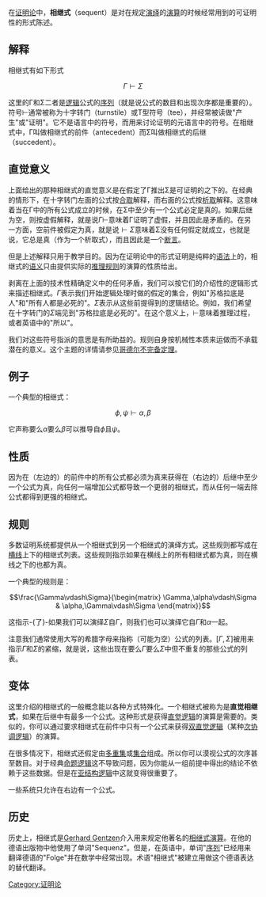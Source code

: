 在[[证明论|证明论]]中，'''相继式'''（sequent）是对在规定[[演绎推理|演绎]]的[[演算|演算]]的时候经常用到的可证明性的形式陈述。

== 解释 ==

相继式有如下形式
:<math>\Gamma\vdash\Sigma</math>

这里的Γ和Σ二者是[[符号逻辑|逻辑]]公式的[[序列|序列]]（就是说公式的数目和出现次序都是重要的）。符号<math>\vdash</math>通常被称为十字转门（turnstile）或T型符号（tee），并经常被读做"产生"或"证明"。它不是语言中的符号，而用来讨论证明的元语言中的符号。在相继式中，Γ叫做相继式的前件（antecedent）而Σ叫做相继式的后继（succedent）。

== 直觉意义 ==
上面给出的那种相继式的直觉意义是在假定了Γ推出Σ是可证明的之下的。在经典的情形下，在十字转门左面的公式按[[逻辑合取|合取]]解释，而右面的公式按[[逻辑析取|析取]]解释。这意味着当在Γ中的所有公式成立的时候，在Σ中至少有一个公式必定是真的。如果后继为空，则按虚假解释，就是说<math>\Gamma\vdash</math>意味着Γ证明了虚假，并且因此是矛盾的。在另一方面，空前件被假定为真，就是说<math>\vdash\Sigma</math>意味着Σ没有任何假定就成立，也就是说，它总是真（作为一个析取式），而且因此是一个[[逻辑断言|断言]]。

但是上述解释只用于教学目的。因为在证明论中的形式证明是纯粹的[[语法|语法]]上的，相继式的[[语义|语义]]只由提供实际的[[推理规则|推理规则]]的演算的性质给出。

剥离在上面的技术性精确定义中的任何矛盾，我们可以按它们的介绍性的逻辑形式来描述相继式。<math>\Gamma</math>表示我们开始逻辑处理时做的假定的集合，例如"苏格拉底是人"和"所有人都是必死的"。<math>\Sigma</math>表示从这些前提得到的逻辑结论。例如，我们希望在十字转门的<math>\Sigma</math>端见到"苏格拉底是必死的"。在这个意义上，<math>\vdash</math>意味着推理过程，或者英语中的"所以"。

我们对这些符号指派的意思是有所助益的。规则自身按机械性本质来运做而不承载潜在的意义。这个主题的详情请参见[[哥德尔不完备定理|哥德尔不完备定理]]。

== 例子 ==
一个典型的相继式：  

:<math> \phi,\psi\vdash\alpha,\beta</math>

它声称要么<math>\alpha</math>要么<math>\beta</math>可以推导自<math>\phi</math>且<math>\psi</math>。

== 性质 ==
因为在（左边的）的前件中的所有公式都必须为真来获得在（右边的）后继中至少一个公式为真，向任何一端增加公式都导致一个更弱的相继式，而从任何一端去除公式都得到更强的相继式。

== 规则 ==
多数证明系统都提供从一个相继式到另一个相继式的演绎方式。这些规则都写成在[[横线|横线]]上下的相继式列表。这些规则指示如果在横线上的所有相继式都为真，则在横线之下的也都为真。

一个典型的规则是：

:<math> \frac{\Gamma\vdash\Sigma}{\begin{matrix} \Gamma,\alpha\vdash\Sigma & \alpha,\Gamma\vdash\Sigma \end{matrix}}</math>

这指示-{了}-如果我们可以演绎<math>\Sigma</math>自<math>\Gamma</math>，则我们也可以演绎它自<math>\Gamma</math>和<math>\alpha</math>一起。

注意我们通常使用大写的希腊字母来指称（可能为空）公式的列表。<math>[\Gamma,\Sigma]</math>被用来指示<math>\Gamma</math>和<math>\Sigma</math>的紧缩，就是说，这些出现在要么<math>\Gamma</math>要么<math>\Sigma</math>中但不重复的那些公式的列表。

== 变体 ==
这里介绍的相继式的一般概念能以各种方式特殊化。一个相继式被称为是'''直觉相继式'''，如果在后继中有最多一个公式。这种形式是获得[[直觉逻辑|直觉逻辑]]的演算是需要的。类似的，你可以通过要求相继式在前件中只有一个公式来获得[[双直觉逻辑|双直觉逻辑]]（某种[[次协调逻辑|次协调逻辑]]）的演算。

在很多情况下，相继式还假定由[[多重集|多重集]]或[[集合_(數學)|集合]]组成。所以你可以漠视公式的次序甚至数目。对于经典[[命题演算|命题逻辑]]这不导致问题，因为你能从一组前提中得出的结论不依赖于这些数据。但是在[[亚结构逻辑|亚结构逻辑]]中这就变得很重要了。

一些系统只允许在右边有一个公式。

== 历史 ==
历史上，相继式是[[Gerhard_Gentzen|Gerhard Gentzen]]介入用来规定他著名的[[相继式演算|相继式演算]]。在他的德语出版物中他使用了单词"Sequenz"。但是，在英语中，单词"[[序列|序列]]"已经用来翻译德语的"Folge"并在数学中经常出现。术语"相继式"被建立用做这个德语表达的替代翻译。

{{planetmath|urlid=sequent|title=Sequent}}

[[Category:证明论|Category:证明论]]